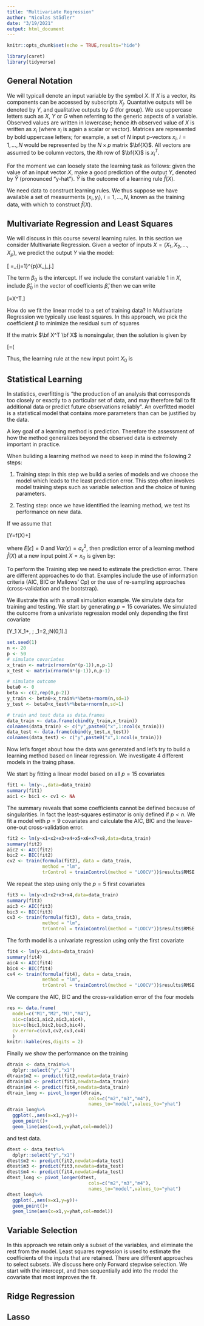 ```yaml
---
title: "Multivariate Regression"
author: "Nicolas Städler"
date: "3/19/2021"
output: html_document
---
```


```r
knitr::opts_chunk$set(echo = TRUE,results="hide")
```


```r
library(caret)
library(tidyverse)
```

## General Notation
We will typicall denote an input variable by the symbol $X$. If $X$ is a vector, its components can be accessed
by subscripts $X_j$. Quantative outputs will be denoted by $Y$, and qualitative outputs by $G$ (for group). We use uppercase letters such as $X$, $Y$ or $G$ when referring to the generic aspects of a variable. Observed values are written in lowercase; hence $i$th observed value of $X$ is written as $x_i$ (where $x_i$ is again a scalar or vector). Matrices are represented by bold uppercase letters; for example, a set of $N$ input p-vectors $x_i$, $i=1,\ldots,N$ would be represented by the $N\times p$ matrix $\bf{X}$. All vectors are assumed to be column vectors, the $i$th row of $\bf{X}$ is $x_i^T$.

For the moment we can loosely state the learning task as follows: given the value of an input vector $X$, make a good prediction of the output $Y$, denoted by $\hat Y$ (pronounced "y-hat"). $\hat Y$ is the outcome of a learning rule $\hat{f}(X)$.

We need data to construct learning rules. We thus suppose we have available a set of measurments $(x_i,y_i)$, $i=1,\ldots,N$, known as the training data, with which to construct $\hat{f}(X)$. 


## Multivariate Regression and Least Squares

We will discuss in this course several learning rules. In this section we consider Multivariate Regression. Given a vector of inputs $X=(X_1,X_2,\ldots,X_p)$, we predict the output $Y$ via the model:

\[ \hat{Y}=\sum_{j=1}^{p}X_j\hat\beta_j.\]

The term $\beta_0$ is the intercept. If we include the constant variable 1 in $X$, include $\hat\beta_0$ in the vector of coefficients $\hat\beta$, then we can write 

\[\hat{Y}=X^T\hat\beta.\]

How do we fit the linear model to a set of training data? In Multivariate Regression we typically use least squares. In this approach, we pick the coefficient $\beta$ to minimize the residual sum of squares

\begin{align*}
\rm{RSS}(\beta)&=\sum_{i=1}^{N}(y_i-x_i^T\beta)^2\\
&=(\bf y - \bf X \beta)^T (\bf y - \bf X \beta)\\
&=\|\bf y - \bf X \beta\|^2.
\end{align*}

If the matrix $\bf X^T \bf X$ is nonsingular, then the solution is given by 

\[\hat\beta=(\bf X^T \bf X)^{-1}\bf X^T \bf y.\]

Thus, the learning rule at the new input point $X_0$ is

\begin{align*}
\hat{Y}&=\hat{f}(X_0)\\
&=X_0^T\hat\beta\\
&=X_0^T(\bf X^T \bf X)^{-1}\bf X^T \bf y.\\
\end{align*}

## Statistical Learning

In statistics, overfitting is "the production of an analysis that corresponds too closely or exactly to a particular set of data, and may therefore fail to fit additional data or predict future observations reliably". An overfitted model is a statistical model that contains more parameters than can be justified by the data.

A key goal of a learning method is prediction. Therefore the assessment of how the method generalizes beyond 
the observed data is extremely important in practice. 

When buliding a learning method we need to keep in mind the following 2 steps:

1. Training step: in this step we build a series of models and we choose the model which leads to the least prediction error. This step often involves model training steps such as variable selection and the choice of tuning parameters.

2. Testing step: once we have identified the learning method, we test its performance on new data.

If we assume that 

\[Y=f(X)+\epsilon\]

where $E[\epsilon]=0$ and $Var(\epsilon)=\sigma_{\epsilon}^2$, then prediction error of a learning method $\hat{f}(X)$ at a new input point $X=x_0$ is given by:

\begin{align*}
\rm{Err}(x_0)&=E[(Y-\hat{f}(x_0))^2|X=x_0]\\
&=\sigma^2_{\epsilon}+(E[\hat{f}(x_0)]-f(x_0))^2+ E(\hat{f}(x_0)-E\hat{f}(x_0))^2\\
&=\rm{Irreducible Error}+\rm{Bias}^2+Variance.
\end{align*}

To perform the Training step we need to estimate the prediction error. There are different approaches to do that. Examples include the use of information criteria (AIC, BIC or Mallows' Cp) or the use of re-sampling approaches (cross-validation and the bootstrap).

We illustrate this with a small simulation example. We simulate data for training and testing. We start by generating $p=15$ covariates. We simulated the outcome from a univariate regression model only depending the 
first covariate

\[Y\sim \beta_1 X_1+\epsilon, \; \beta_1=2,\;\epsilon\sim N(0,1).\]

```r
set.seed(1)
n <- 20
p <- 50
# simulate covariates
x_train <- matrix(rnorm(n*(p-1)),n,p-1)
x_test <- matrix(rnorm(n*(p-1)),n,p-1)

# simulate outcome
beta0 <- 0
beta <- c(2,rep(0,p-2))
y_train <- beta0+x_train%*%beta+rnorm(n,sd=1)
y_test <- beta0+x_test%*%beta+rnorm(n,sd=1)

# train and test data as data.frames
data_train <- data.frame(cbind(y_train,x_train))
colnames(data_train) <- c("y",paste0("x",1:ncol(x_train)))
data_test <- data.frame(cbind(y_test,x_test))
colnames(data_test) <- c("y",paste0("x",1:ncol(x_train)))
```

Now let's forget about how the data was generated and let's try to build
a learning method based on linear regression. We investigate 4 different models in the traing phase.

We start by fitting a linear model based on all $p=15$ covariates

```r
fit1 <- lm(y~.,data=data_train)
summary(fit1)
aic1 <- bic1 <- cv1 <- NA
```
The summary reveals that some coefficients cannot be defined because of singularities. In fact the least-squares estimator is only defined if $p<n$. We fit a model with $p=9$ covariates and calculate the AIC, BIC and 
the leave-one-out cross-validation error.

```r
fit2 <- lm(y~x1+x2+x3+x4+x5+x6+x7+x8,data=data_train)
summary(fit2)
aic2 <- AIC(fit2)
bic2 <- BIC(fit2)
cv2 <- train(formula(fit2), data = data_train, 
             method = "lm",
             trControl = trainControl(method = "LOOCV"))$results$RMSE
```


We repeat the step using only the $p=5$ first covariates

```r
fit3 <- lm(y~x1+x2+x3+x4,data=data_train)
summary(fit3)
aic3 <- AIC(fit3)
bic3 <- BIC(fit3)
cv3 <- train(formula(fit3), data = data_train, 
             method = "lm",
             trControl = trainControl(method = "LOOCV"))$results$RMSE
```

The forth model is a univariate regression using only the first covariate

```r
fit4 <- lm(y~x1,data=data_train)
summary(fit4)
aic4 <- AIC(fit4)
bic4 <- BIC(fit4)
cv4 <- train(formula(fit4), data = data_train, 
             method = "lm",
             trControl = trainControl(method = "LOOCV"))$results$RMSE
```

We compare the AIC, BIC and the cross-validation error of the four models

```r
res <- data.frame(
  model=c("M1","M2","M3","M4"),
  aic=c(aic1,aic2,aic3,aic4),
  bic=c(bic1,bic2,bic3,bic4),
  cv.error=c(cv1,cv2,cv3,cv4)
  )
knitr::kable(res,digits = 2)
```

Finally we show the performance on the training 

```r
dtrain <- data_train%>%
  dplyr::select("y","x1")
dtrain$m2 <- predict(fit2,newdata=data_train)
dtrain$m3 <- predict(fit3,newdata=data_train)
dtrain$m4 <- predict(fit4,newdata=data_train)
dtrain_long <- pivot_longer(dtrain,
                              cols=c("m2","m3","m4"),
                              names_to="model",values_to="yhat")
dtrain_long%>%
  ggplot(.,aes(x=x1,y=y))+
  geom_point()+
  geom_line(aes(x=x1,y=yhat,col=model))
```

and test data.

```r
dtest <- data_test%>%
  dplyr::select("y","x1")
dtest$m2 <- predict(fit2,newdata=data_test)
dtest$m3 <- predict(fit3,newdata=data_test)
dtest$m4 <- predict(fit4,newdata=data_test)
dtest_long <- pivot_longer(dtest,
                              cols=c("m2","m3","m4"),
                              names_to="model",values_to="yhat")
dtest_long%>%
  ggplot(.,aes(x=x1,y=y))+
  geom_point()+
  geom_line(aes(x=x1,y=yhat,col=model))
```

## Variable Selection

In this approach we retain only a subset of the variables, and eliminate the rest from the model. Least squares regression is used to estimate the coefficients of the inputs that are retained. There are different approaches to select subsets. We discuss here only Forward stepwise selection. We start with the intercept, and then sequentially add into the model the covariate that most improves the fit.  

## Ridge Regression

## Lasso




